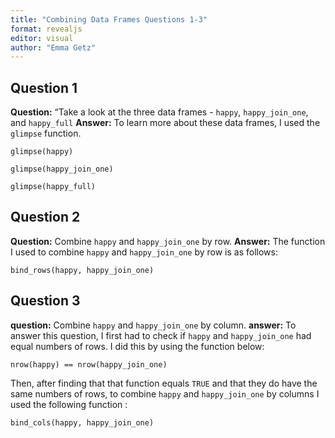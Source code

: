 ```yaml
---
title: "Combining Data Frames Questions 1-3"
format: revealjs
editor: visual
author: "Emma Getz"
---
```


## Question 1

**Question:** "Take a look at the three data frames - `happy`, `happy_join_one`, and `happy_full` **Answer:** To learn more about these data frames, I used the `glimpse` function.

`glimpse(happy)`

`glimpse(happy_join_one)`

`glimpse(happy_full)`

## Question 2

**Question:** Combine `happy` and `happy_join_one` by row. **Answer:** The function I used to combine `happy` and `happy_join_one` by row is as follows:

`bind_rows(happy, happy_join_one)`

## Question 3

**question:** Combine `happy` and `happy_join_one` by column. **answer:** To answer this question, I first had to check if `happy` and `happy_join_one` had equal numbers of rows. I did this by using the function below:

`nrow(happy) == nrow(happy_join_one)`

Then, after finding that that function equals `TRUE` and that they do have the same numbers of rows, to combine `happy` and `happy_join_one` by columns I used the following function :

`bind_cols(happy, happy_join_one)`
